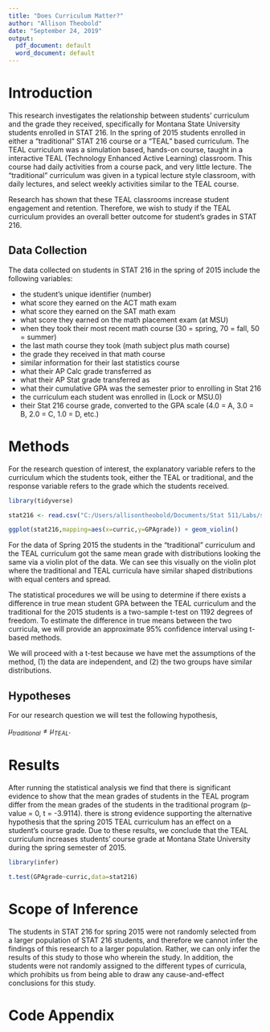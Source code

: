 ```yaml
---
title: "Does Curriculum Matter?"
author: "Allison Theobold"
date: "September 24, 2019"
output:
  pdf_document: default
  word_document: default
---
```


# Introduction 

This research investigates the relationship between students' curriculum and 
the grade they received, specifically for Montana State University students 
enrolled in STAT 216. In the spring of 2015 students enrolled in either a 
"traditional" STAT 216 course or a "TEAL" based curriculum. The TEAL curriculum 
was a simulation based, hands-on course, taught in a interactive TEAL 
(Technology Enhanced Active Learning) classroom. This course had daily 
activities from a course pack, and very little lecture. The "traditional" 
curriculum was given in a typical lecture style classroom, with daily lectures,
and select weekly activities similar to the TEAL course.  

Research has shown that these TEAL classrooms increase student engagement and 
retention. Therefore, we wish to study if the TEAL curriculum provides an 
overall better outcome for student's grades in STAT 216. 

## Data Collection 

The data collected on students in STAT 216 in the spring of 2015 include the 
following variables: 

* the student's unique identifier (number)  
* what score they earned on the ACT math exam  
* what score they earned on the SAT math exam    
* what score they earned on the math placement exam (at MSU)   
* when they took their most recent math course (30 = spring, 70 = fall, 50 = summer)   
* the last math course they took (math subject plus math course)  
* the grade they received in that math course  
* similar information for their last statistics course  
* what their AP Calc grade transferred as  
* what their AP Stat grade transferred as  
* what their cumulative GPA was the semester prior to enrolling in Stat 216  
* the curriculum each student was enrolled in (Lock or MSU.0)  
* their Stat 216 course grade, converted to the GPA scale (4.0 = A, 3.0 = B, 2.0 = C, 1.0 = D, etc.)  


# Methods  

For the research question of interest, the explanatory variable refers to the 
curriculum which the students took, either the TEAL or traditional, and the 
response variable refers to the grade which the students received. 


```r
library(tidyverse)

stat216 <- read.csv("C:/Users/allisontheobold/Documents/Stat 511/Labs/stat-411-511-lab5/data/stat216_spring2015.csv")

ggplot(stat216,mapping=aes(x=curric,y=GPAgrade)) + geom_violin()

```

For the data of Spring 2015 the students in the "traditional" curriculum and the
TEAL curriculum got the same mean grade with distributions looking the same via
a violin plot of the data. We can see this visually on the violin plot  
where the traditional and TEAL curricula have similar shaped distributions with
equal centers and spread. 

The statistical procedures we will be using to determine if there exists a
difference in true mean student GPA between the TEAL curriculum and the 
traditional for the 2015 students is a two-sample t-test on 1192 degrees of 
freedom. To estimate the difference in true means between the two curricula, we
will provide an approximate 95% confidence interval using t-based methods. 

We will proceed with a t-test because we have met the assumptions of the method, 
(1) the data are independent, and (2) the two groups have similar distributions. 


## Hypotheses  

For our research question we will test the following hypothesis, 

$\mu_{traditional} \neq \mu_{TEAL}.$ 


# Results 

After running the statistical analysis we find that there is significant 
evidence to show that the mean grades of students in the TEAL program differ 
from the mean grades of the students in the traditional program 
(p-value = 0, t = -3.9114). there is strong evidence supporting the alternative
hypothesis that the spring 2015 TEAL curriculum has an effect on a student's 
course grade. Due to these results, we conclude that the TEAL curriculum 
increases students' course grade at Montana State University during the spring
semester of 2015.


```r
library(infer)

t.test(GPAgrade~curric,data=stat216)

```


# Scope of Inference  

The students in STAT 216 for spring 2015 were not randomly selected from a 
larger population of STAT 216 students, and therefore we cannot infer the 
findings of this research to a larger population. Rather, we can only infer the
results of this study to those who wherein the study. In addition, the students
were not randomly assigned to the different types of curricula, which prohibits
us from being able to draw any cause-and-effect conclusions for this study.


# Code Appendix

```r

```

